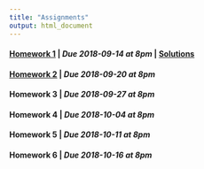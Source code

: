 ```yaml
---
title: "Assignments"
output: html_document
---
```


#### [Homework 1](hw1.html) | *Due 2018-09-14 at 8pm* | [Solutions](hw1_solutions.html)
#### [Homework 2](hw2.html) | *Due 2018-09-20 at 8pm*
#### Homework 3 | *Due 2018-09-27 at 8pm*
#### Homework 4 | *Due 2018-10-04 at 8pm*
#### Homework 5 | *Due 2018-10-11 at 8pm*
#### Homework 6 | *Due 2018-10-16 at 8pm*